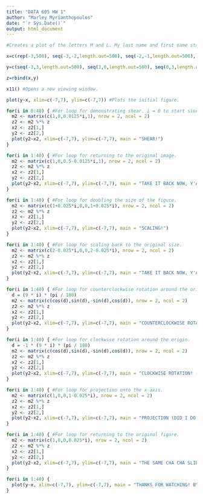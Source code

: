 ```yaml
---
title: "DATA 605 HW 1"
author: "Marley Myrianthopoulos"
date: "`r Sys.Date()`"
output: html_document
---
```


```r

#Creates a plot of the letters M and L. My last name and first name start with the same letter, so I elected to use my middle initial instead of my last initial.

x=c(rep(-3,500), seq(-3,-2,length.out=500), seq(-2,-1,length.out=500), rep(-1,500), rep(1,500), seq(1,3,length.out=500))

y=c(seq(-3,3,length.out=500), seq(3,0,length.out=500), seq(0,3,length.out=500), seq(3,-3,length.out=500), seq(3,-3,length.out=500), rep(-3,500))

z=rbind(x,y)

x11() #Opens a new viewing window.

plot(y~x, xlim=c(-7,7), ylim=c(-7,7)) #Plots the initial figure.

for(i in 0:40) { #For loop for demonstrating shear. i = 0 to start since the directions specify that the matrix should be the identity matrix to begin.
  m2 <- matrix(c(1,0,0.0125*i,1), nrow = 2, ncol = 2)
  z2 <- m2 %*% z
  x2 <- z2[1,]
  y2 <- z2[2,]
  plot(y2~x2, xlim=c(-7,7), ylim=c(-7,7), main = "SHEAR!")
}

for(i in 1:40) { #For loop for returning to the original image.
  m2 <- matrix(c(1,0,0.5-0.0125*i,1), nrow = 2, ncol = 2)
  z2 <- m2 %*% z
  x2 <- z2[1,]
  y2 <- z2[2,]
  plot(y2~x2, xlim=c(-7,7), ylim=c(-7,7), main = "TAKE IT BACK NOW, Y'ALL")
}

for(i in 1:40) { #For loop for doubling the size of the figure.
  m2 <- matrix(c(1+0.025*i,0,0,1+0.025*i), nrow = 2, ncol = 2)
  z2 <- m2 %*% z
  x2 <- z2[1,]
  y2 <- z2[2,]
  plot(y2~x2, xlim=c(-7,7), ylim=c(-7,7), main = "SCALING!")
}

for(i in 1:40) { #For loop for scaling back to the original size.
  m2 <- matrix(c(2-0.025*i,0,0,2-0.025*i), nrow = 2, ncol = 2)
  z2 <- m2 %*% z
  x2 <- z2[1,]
  y2 <- z2[2,]
  plot(y2~x2, xlim=c(-7,7), ylim=c(-7,7), main = "TAKE IT BACK NOW, Y'ALL")
}

for(i in 1:40) { #For loop for counterclockwise rotation around the origin, it calculates the rotation angle in degrees, then converts to radians, and then turns angle of rotation into a rotation matrix.
  d = (9 * i) * (pi / 180)
  m2 <- matrix(c(cos(d),sin(d),-sin(d),cos(d)), nrow = 2, ncol = 2)
  z2 <- m2 %*% z
  x2 <- z2[1,]
  y2 <- z2[2,]
  plot(y2~x2, xlim=c(-7,7), ylim=c(-7,7), main = "COUNTERCLOCKWISE ROTATION!")
}

for(i in 1:40) { #For loop for clockwise rotation around the origin.
  d = -1 * (9 * i) * (pi / 180) 
  m2 <- matrix(c(cos(d),sin(d),-sin(d),cos(d)), nrow = 2, ncol = 2) 
  z2 <- m2 %*% z
  x2 <- z2[1,]
  y2 <- z2[2,]
  plot(y2~x2, xlim=c(-7,7), ylim=c(-7,7), main = "CLOCKWISE ROTATION! (TAKE IT BACK NOW, Y'ALL)")
}

for(i in 1:40) { #For loop for projection onto the x-axis.
  m2 <- matrix(c(1,0,0,1-0.025*i), nrow = 2, ncol = 2) 
  z2 <- m2 %*% z
  x2 <- z2[1,]
  y2 <- z2[2,]
  plot(y2~x2, xlim=c(-7,7), ylim=c(-7,7), main = "PROJECTION (DID I DO THIS RIGHT?)")
}

for(i in 1:40) { #For loop for returning to the original figure.
  m2 <- matrix(c(1,0,0,0.025*i), nrow = 2, ncol = 2) 
  z2 <- m2 %*% z
  x2 <- z2[1,]
  y2 <- z2[2,]
  plot(y2~x2, xlim=c(-7,7), ylim=c(-7,7), main = "THE SAME CHA CHA SLIDE JOKE AGAIN!")
}

for(i in 1:40) {
  plot(y~x, xlim=c(-7,7), ylim=c(-7,7), main = "THANKS FOR WATCHING! BYE!")
}
```
